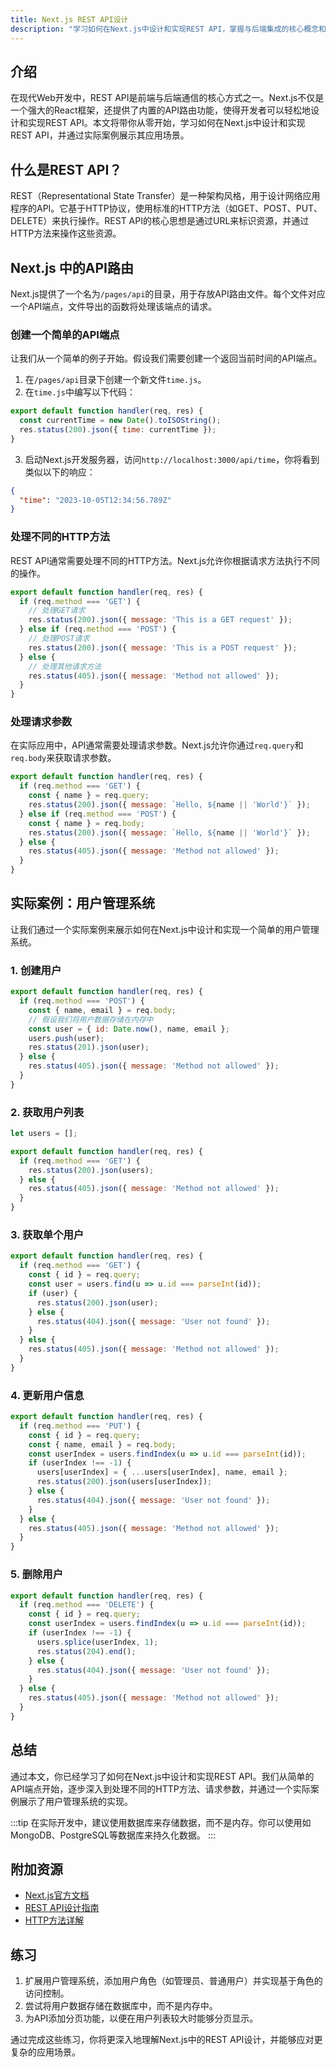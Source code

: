 ```yaml
---
title: Next.js REST API设计
description: "学习如何在Next.js中设计和实现REST API，掌握与后端集成的核心概念和实践技巧。"
---
```


## 介绍

在现代Web开发中，REST API是前端与后端通信的核心方式之一。Next.js不仅是一个强大的React框架，还提供了内置的API路由功能，使得开发者可以轻松地设计和实现REST API。本文将带你从零开始，学习如何在Next.js中设计和实现REST API，并通过实际案例展示其应用场景。

## 什么是REST API？

REST（Representational State Transfer）是一种架构风格，用于设计网络应用程序的API。它基于HTTP协议，使用标准的HTTP方法（如GET、POST、PUT、DELETE）来执行操作。REST API的核心思想是通过URL来标识资源，并通过HTTP方法来操作这些资源。

## Next.js 中的API路由

Next.js提供了一个名为`/pages/api`的目录，用于存放API路由文件。每个文件对应一个API端点，文件导出的函数将处理该端点的请求。

### 创建一个简单的API端点

让我们从一个简单的例子开始。假设我们需要创建一个返回当前时间的API端点。

1. 在`/pages/api`目录下创建一个新文件`time.js`。
2. 在`time.js`中编写以下代码：

```javascript
export default function handler(req, res) {
  const currentTime = new Date().toISOString();
  res.status(200).json({ time: currentTime });
}
```

3. 启动Next.js开发服务器，访问`http://localhost:3000/api/time`，你将看到类似以下的响应：

```json
{
  "time": "2023-10-05T12:34:56.789Z"
}
```

### 处理不同的HTTP方法

REST API通常需要处理不同的HTTP方法。Next.js允许你根据请求方法执行不同的操作。

```javascript
export default function handler(req, res) {
  if (req.method === 'GET') {
    // 处理GET请求
    res.status(200).json({ message: 'This is a GET request' });
  } else if (req.method === 'POST') {
    // 处理POST请求
    res.status(200).json({ message: 'This is a POST request' });
  } else {
    // 处理其他请求方法
    res.status(405).json({ message: 'Method not allowed' });
  }
}
```

### 处理请求参数

在实际应用中，API通常需要处理请求参数。Next.js允许你通过`req.query`和`req.body`来获取请求参数。

```javascript
export default function handler(req, res) {
  if (req.method === 'GET') {
    const { name } = req.query;
    res.status(200).json({ message: `Hello, ${name || 'World'}` });
  } else if (req.method === 'POST') {
    const { name } = req.body;
    res.status(200).json({ message: `Hello, ${name || 'World'}` });
  } else {
    res.status(405).json({ message: 'Method not allowed' });
  }
}
```

## 实际案例：用户管理系统

让我们通过一个实际案例来展示如何在Next.js中设计和实现一个简单的用户管理系统。

### 1. 创建用户

```javascript
export default function handler(req, res) {
  if (req.method === 'POST') {
    const { name, email } = req.body;
    // 假设我们将用户数据存储在内存中
    const user = { id: Date.now(), name, email };
    users.push(user);
    res.status(201).json(user);
  } else {
    res.status(405).json({ message: 'Method not allowed' });
  }
}
```

### 2. 获取用户列表

```javascript
let users = [];

export default function handler(req, res) {
  if (req.method === 'GET') {
    res.status(200).json(users);
  } else {
    res.status(405).json({ message: 'Method not allowed' });
  }
}
```

### 3. 获取单个用户

```javascript
export default function handler(req, res) {
  if (req.method === 'GET') {
    const { id } = req.query;
    const user = users.find(u => u.id === parseInt(id));
    if (user) {
      res.status(200).json(user);
    } else {
      res.status(404).json({ message: 'User not found' });
    }
  } else {
    res.status(405).json({ message: 'Method not allowed' });
  }
}
```

### 4. 更新用户信息

```javascript
export default function handler(req, res) {
  if (req.method === 'PUT') {
    const { id } = req.query;
    const { name, email } = req.body;
    const userIndex = users.findIndex(u => u.id === parseInt(id));
    if (userIndex !== -1) {
      users[userIndex] = { ...users[userIndex], name, email };
      res.status(200).json(users[userIndex]);
    } else {
      res.status(404).json({ message: 'User not found' });
    }
  } else {
    res.status(405).json({ message: 'Method not allowed' });
  }
}
```

### 5. 删除用户

```javascript
export default function handler(req, res) {
  if (req.method === 'DELETE') {
    const { id } = req.query;
    const userIndex = users.findIndex(u => u.id === parseInt(id));
    if (userIndex !== -1) {
      users.splice(userIndex, 1);
      res.status(204).end();
    } else {
      res.status(404).json({ message: 'User not found' });
    }
  } else {
    res.status(405).json({ message: 'Method not allowed' });
  }
}
```

## 总结

通过本文，你已经学习了如何在Next.js中设计和实现REST API。我们从简单的API端点开始，逐步深入到处理不同的HTTP方法、请求参数，并通过一个实际案例展示了用户管理系统的实现。

:::tip
在实际开发中，建议使用数据库来存储数据，而不是内存。你可以使用如MongoDB、PostgreSQL等数据库来持久化数据。
:::

## 附加资源

- [Next.js官方文档](https://nextjs.org/docs)
- [REST API设计指南](https://restfulapi.net/)
- [HTTP方法详解](https://developer.mozilla.org/en-US/docs/Web/HTTP/Methods)

## 练习

1. 扩展用户管理系统，添加用户角色（如管理员、普通用户）并实现基于角色的访问控制。
2. 尝试将用户数据存储在数据库中，而不是内存中。
3. 为API添加分页功能，以便在用户列表较大时能够分页显示。

通过完成这些练习，你将更深入地理解Next.js中的REST API设计，并能够应对更复杂的应用场景。